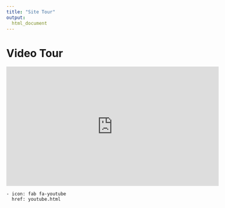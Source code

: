 ```yaml
---
title: "Site Tour"
output:
  html_document
---
```


# Video Tour

<iframe width="560" height="315" src="https://www.youtube.com/embed/vtIguH0EzTo" frameborder="0"allow="accelerometer; autoplay; encrypted-media; gyroscope; picture-in-picture"allowfullscreen></iframe>

    - icon: fab fa-youtube
      href: youtube.html
